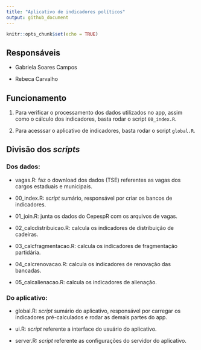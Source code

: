 ```yaml
---
title: "Aplicativo de indicadores políticos"
output: github_document
---
```


```r
knitr::opts_chunk$set(echo = TRUE)
```

## Responsáveis

- Gabriela Soares Campos

- Rebeca Carvalho


## Funcionamento

1. Para verificar o processamento dos dados utilizados no app, assim como o cálculo dos indicadores, basta rodar o script `00_index.R`.

2. Para acesssar o aplicativo de indicadores, basta rodar o script `global.R`.


## Divisão dos _scripts_

### Dos dados:

- vagas.R: faz o download dos dados (TSE) referentes as vagas dos cargos estaduais e municipais.

- 00_index.R: _script_ sumário, responsável por criar os bancos de indicadores.

- 01_join.R: junta os dados do CepespR com os arquivos de vagas. 

- 02_calcdistribuicao.R: calcula os indicadores de distribuição de cadeiras.

- 03_calcfragmentacao.R: calcula os indicadores de fragmentação partidária.

- 04_calcrenovacao.R: calcula os indicadores de renovação das bancadas.

- 05_calcalienacao.R: calcula os indicadores de alienação.

### Do aplicativo:

- global.R: _script_ sumário do aplicativo, responsável por carregar os indicadores pré-calculados e rodar as demais partes do app.

- ui.R: _script_ referente a interface do usuário do aplicativo.

- server.R: _script_ referente as configurações do servidor do aplicativo.


